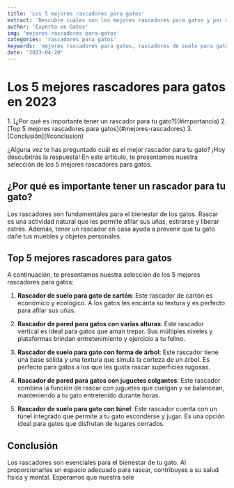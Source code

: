 ```yaml
---
title: 'Los 5 mejores rascadores para gatos'
extract: 'Descubre cuáles son los mejores rascadores para gatos y por qué son tan importantes para su bienestar'
author: 'Experto en Gatos'
img: 'mejores-rascadores-para-gatos'
categories: 'rascadores para gatos'
keywords: 'mejores rascadores para gatos, rascadores de suelo para gato, rascador de pared para gatos'
date: '2023-04-20'
---
```


<PostImg src='mejores-rascadores-para-gatos' />

# Los 5 mejores rascadores para gatos en 2023

<nav className="toc">
1. [¿Por qué es importante tener un rascador para tu gato?](#importancia)
2. [Top 5 mejores rascadores para gatos](#mejores-rascadores)
3. [Conclusión](#conclusion)
</nav>

¿Alguna vez te has preguntado cuál es el mejor rascador para tu gato? ¡Hoy descubrirás la respuesta! En este artículo, te presentamos nuestra selección de los 5 mejores rascadores para gatos.

## ¿Por qué es importante tener un rascador para tu gato? <a name="importancia"></a>

Los rascadores son fundamentales para el bienestar de los gatos. Rascar es una actividad natural que les permite afilar sus uñas, estirarse y liberar estrés. Además, tener un rascador en casa ayuda a prevenir que tu gato dañe tus muebles y objetos personales.

## Top 5 mejores rascadores para gatos <a name="mejores-rascadores"></a>

A continuación, te presentamos nuestra selección de los 5 mejores rascadores para gatos:

1. **Rascador de suelo para gato de cartón**: Este rascador de cartón es económico y ecológico. A los gatos les encanta su textura y es perfecto para afilar sus uñas.

2. **Rascador de pared para gatos con varias alturas**: Este rascador vertical es ideal para gatos que aman trepar. Sus múltiples niveles y plataformas brindan entretenimiento y ejercicio a tu felino.

3. **Rascador de suelo para gato con forma de árbol**: Este rascador tiene una base sólida y una textura que simula la corteza de un árbol. Es perfecto para gatos a los que les gusta rascar superficies rugosas.

4. **Rascador de pared para gatos con juguetes colgantes**: Este rascador combina la función de rascar con juguetes que cuelgan y se balancean, manteniendo a tu gato entretenido durante horas.

5. **Rascador de suelo para gato con túnel**: Este rascador cuenta con un túnel integrado que permite a tu gato esconderse y jugar. Es una opción ideal para gatos que disfrutan de lugares cerrados.

## Conclusión <a name="conclusion"></a>

Los rascadores son esenciales para el bienestar de tu gato. Al proporcionarles un espacio adecuado para rascar, contribuyes a su salud física y mental. Esperamos que nuestra sele
